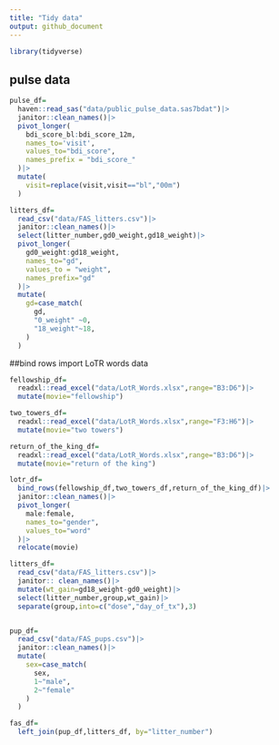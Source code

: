 ```yaml
---
title: "Tidy data"
output: github_document
---
```


```r
library(tidyverse)
```

## pulse data

```r
pulse_df=
  haven::read_sas("data/public_pulse_data.sas7bdat")|>
  janitor::clean_names()|>
  pivot_longer(
    bdi_score_bl:bdi_score_12m,
    names_to='visit',
    values_to="bdi_score",
    names_prefix = "bdi_score_"
  )|>
  mutate(
    visit=replace(visit,visit=="bl","00m")
  )

```


```r
litters_df=
  read_csv("data/FAS_litters.csv")|>
  janitor::clean_names()|>
  select(litter_number,gd0_weight,gd18_weight)|>
  pivot_longer(
    gd0_weight:gd18_weight,
    names_to="gd",
    values_to = "weight",
    names_prefix="gd"
  )|>
  mutate(
    gd=case_match(
      gd,
      "0_weight" ~0,
      "18_weight"~18,
    )
  )
```

##bind rows
import LoTR words data

```r
fellowship_df=
  readxl::read_excel("data/LotR_Words.xlsx",range="B3:D6")|>
  mutate(movie="fellowship")

two_towers_df=
  readxl::read_excel("data/LotR_Words.xlsx",range="F3:H6")|>
  mutate(movie="two towers")

return_of_the_king_df=
  readxl::read_excel("data/LotR_Words.xlsx",range="B3:D6")|>
  mutate(movie="return of the king")

lotr_df=
  bind_rows(fellowship_df,two_towers_df,return_of_the_king_df)|>
  janitor::clean_names()|>
  pivot_longer(
    male:female,
    names_to="gender",
    values_to="word"
  )|>
  relocate(movie)
```


```r
litters_df=
  read_csv("data/FAS_litters.csv")|>
  janitor:: clean_names()|>
  mutate(wt_gain=gd18_weight-gd0_weight)|>
  select(litter_number,group,wt_gain)|>
  separate(group,into=c("dose","day_of_tx"),3)


pup_df=
  read_csv("data/FAS_pups.csv")|>
  janitor::clean_names()|>
  mutate(
    sex=case_match(
      sex,
      1~"male",
      2~"female"
    )
  )

fas_df=
  left_join(pup_df,litters_df, by="litter_number")
```

















